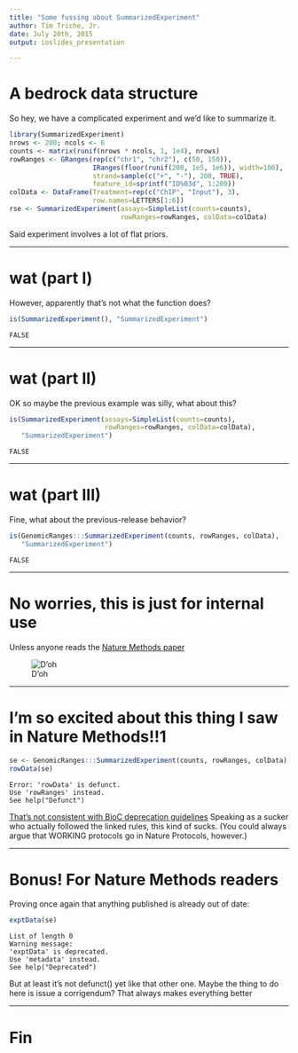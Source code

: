 ```yaml
---
title: "Some fussing about SummarizedExperiment"
author: Tim Triche, Jr.
date: July 20th, 2015
output: ioslides_presentation

---
```


# A bedrock data structure

So hey, we have a complicated experiment and we'd like to summarize it. 

```R 
library(SummarizedExperiment)
nrows <- 200; ncols <- 6
counts <- matrix(runif(nrows * ncols, 1, 1e4), nrows)
rowRanges <- GRanges(rep(c("chr1", "chr2"), c(50, 150)),
                     IRanges(floor(runif(200, 1e5, 1e6)), width=100),
                     strand=sample(c("+", "-"), 200, TRUE),
                     feature_id=sprintf("ID%03d", 1:200))
colData <- DataFrame(Treatment=rep(c("ChIP", "Input"), 3),
                     row.names=LETTERS[1:6])
rse <- SummarizedExperiment(assays=SimpleList(counts=counts),
                            rowRanges=rowRanges, colData=colData)
```

Said experiment involves a lot of flat priors.

---

# wat (part I) 

However, apparently that's not what the function does?

```R
is(SummarizedExperiment(), "SummarizedExperiment")
```
```
FALSE 
```

---

# wat (part II)

OK so maybe the previous example was silly, what about this?

```R
is(SummarizedExperiment(assays=SimpleList(counts=counts),
                        rowRanges=rowRanges, colData=colData),
   "SummarizedExperiment")
```
```
FALSE 
```

---

# wat (part III)

Fine, what about the previous-release behavior?

```R
is(GenomicRanges:::SummarizedExperiment(counts, rowRanges, colData),
   "SummarizedExperiment")
```
```
FALSE 
```
---

# No worries, this is just for internal use

Unless anyone reads the [Nature Methods paper](http://www.nature.com/nmeth/journal/v12/n2/fig_tab/nmeth.3252_F2.html)

![D'oh](images/natmeth.jpg)

---

# I'm so excited about this thing I saw in Nature Methods!!1

```R 
se <- GenomicRanges:::SummarizedExperiment(counts, rowRanges, colData)
rowData(se)
```
```
Error: 'rowData' is defunct.
Use 'rowRanges' instead.
See help("Defunct")
```

[That's not consistent with BioC deprecation guidelines](http://www.bioconductor.org/developers/how-to/deprecation/http://www.bioconductor.org/developers/how-to/deprecation/)
Speaking as a sucker who actually followed the linked rules, this kind of sucks.
(You could always argue that WORKING protocols go in Nature Protocols, however.)

---

# Bonus!  For Nature Methods readers

Proving once again that anything published is already out of date:  

```R
exptData(se)
```
```
List of length 0
Warning message:
'exptData' is deprecated.
Use 'metadata' instead.
See help("Deprecated") 
```

But at least it's not defunct() yet like that other one. 
Maybe the thing to do here is issue a corrigendum?
That always makes everything better

---

# Fin 

